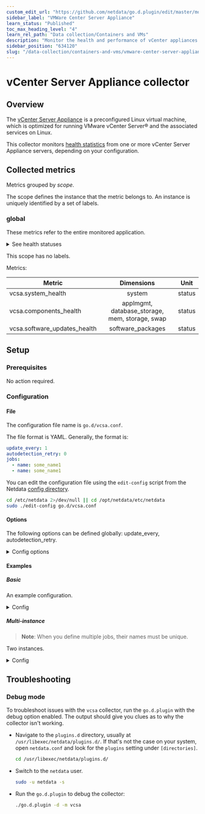 ```yaml
---
custom_edit_url: "https://github.com/netdata/go.d.plugin/edit/master/modules/vcsa/README.md"
sidebar_label: "VMWare Center Server Appliance"
learn_status: "Published"
toc_max_heading_level: "4"
learn_rel_path: "Data collection/Containers and VMs"
description: "Monitor the health and performance of vCenter appliances with zero configuration, per-second metric granularity, and interactive visualizations."
sidebar_position: "634120"
slug: "/data-collection/containers-and-vms/vmware-center-server-appliance"
---
```

# vCenter Server Appliance collector

## Overview

The [vCenter Server Appliance](https://docs.vmware.com/en/VMware-vSphere/6.5/com.vmware.vsphere.vcsa.doc/GUID-223C2821-BD98-4C7A-936B-7DBE96291BA4.html)
is a preconfigured Linux virtual machine, which is optimized for running VMware vCenter Server® and the associated
services on Linux.

This collector
monitors [health statistics](https://developer.vmware.com/apis/vsphere-automation/latest/appliance/health/) from one or
more vCenter Server Appliance servers, depending on your configuration.

## Collected metrics

Metrics grouped by *scope*.

The scope defines the instance that the metric belongs to. An instance is uniquely identified by a set of labels.

### global

These metrics refer to the entire monitored application.
<details>
<summary>See health statuses</summary>
Overall System Health:

| Numeric |   Text    | Description                                                                                                              |
|:-------:|:---------:|:-------------------------------------------------------------------------------------------------------------------------|
|  `-1`   | `unknown` | Module failed to decode status.                                                                                          |
|   `0`   |  `green`  | All components in the appliance are healthy.                                                                             |
|   `1`   | `yellow`  | One or more components in the appliance might become overloaded soon.                                                    |
|   `2`   | `orange`  | One or more components in the appliance might be degraded.                                                               |
|   `3`   |   `red`   | One or more components in the appliance might be in an unusable status and the appliance might become unresponsive soon. |
|   `4`   |  `gray`   | No health data is available.                                                                                             |

Components Health:

| Numeric |   Text    | Description                                                  |
|:-------:|:---------:|:-------------------------------------------------------------|
|  `-1`   | `unknown` | Module failed to decode status.                              |
|   `0`   |  `green`  | The component is healthy.                                    |
|   `1`   | `yellow`  | The component is healthy, but may have some problems.        |
|   `2`   | `orange`  | The component is degraded, and may have serious problems.    |
|   `3`   |   `red`   | The component is unavailable, or will stop functioning soon. |
|   `4`   |  `gray`   | No health data is available.                                 |

Software Updates Health:

| Numeric |   Text    | Description                                          |
|:-------:|:---------:|:-----------------------------------------------------|
|  `-1`   | `unknown` | Module failed to decode status.                      |
|   `0`   |  `green`  | No updates available.                                |
|   `2`   | `orange`  | Non-security patches might be available.             |
|   `3`   |   `red`   | Security patches might be available.                 |
|   `4`   |  `gray`   | An error retrieving information on software updates. |

</details>


This scope has no labels.

Metrics:

| Metric                       |                   Dimensions                   |  Unit  |
|------------------------------|:----------------------------------------------:|:------:|
| vcsa.system_health           |                     system                     | status |
| vcsa.components_health       | applmgmt, database_storage, mem, storage, swap | status |
| vcsa.software_updates_health |               software_packages                | status |

## Setup

### Prerequisites

No action required.

### Configuration

#### File

The configuration file name is `go.d/vcsa.conf`.

The file format is YAML. Generally, the format is:

```yaml
update_every: 1
autodetection_retry: 0
jobs:
  - name: some_name1
  - name: some_name1
```

You can edit the configuration file using the `edit-config` script from the
Netdata [config directory](/docs/configuring/configuration#the-netdata-config-directory).

```bash
cd /etc/netdata 2>/dev/null || cd /opt/netdata/etc/netdata
sudo ./edit-config go.d/vcsa.conf
```

#### Options

The following options can be defined globally: update_every, autodetection_retry.

<details>
<summary>Config options</summary>

|         Name         | Description                                                                                               | Default | Required |
|:--------------------:|-----------------------------------------------------------------------------------------------------------|:-------:|:--------:|
|     update_every     | Data collection frequency.                                                                                |    5    |          |
| autodetection_retry  | Re-check interval in seconds. Zero means not to schedule re-check.                                        |    0    |          |
|         url          | Server URL.                                                                                               |         |   yes    |
|       timeout        | HTTP request timeout.                                                                                     |    1    |          |
|       username       | Username for basic HTTP authentication.                                                                   |         |   yes    |
|       password       | Password for basic HTTP authentication.                                                                   |         |   yes    |
|      proxy_url       | Proxy URL.                                                                                                |         |          |
|    proxy_username    | Username for proxy basic HTTP authentication.                                                             |         |          |
|    proxy_password    | Password for proxy basic HTTP authentication.                                                             |         |          |
|        method        | HTTP request method.                                                                                      |   GET   |          |
|         body         | HTTP request body.                                                                                        |         |          |
|       headers        | HTTP request headers.                                                                                     |         |          |
| not_follow_redirects | Redirect handling policy. Controls whether the client follows redirects.                                  |   no    |          |
|   tls_skip_verify    | Server certificate chain and hostname validation policy. Controls whether the client performs this check. |   no    |          |
|        tls_ca        | Certification authority that the client uses when verifying the server's certificates.                    |         |          |
|       tls_cert       | Client TLS certificate.                                                                                   |         |          |
|       tls_key        | Client TLS key.                                                                                           |         |          |

</details>

#### Examples

##### Basic

An example configuration.
<details>
<summary>Config</summary>

```yaml
jobs:
  - name: vcsa1
    url: https://203.0.113.1
    username: admin@vsphere.local
    password: password
```

</details>

##### Multi-instance

> **Note**: When you define multiple jobs, their names must be unique.

Two instances.

<details>
<summary>Config</summary>

```yaml
jobs:
  - name: vcsa1
    url: https://203.0.113.1
    username: admin@vsphere.local
    password: password

  - name: vcsa2
    url: https://203.0.113.10
    username: admin@vsphere.local
    password: password
```

</details>

## Troubleshooting

### Debug mode

To troubleshoot issues with the `vcsa` collector, run the `go.d.plugin` with the debug option enabled. The output
should give you clues as to why the collector isn't working.

- Navigate to the `plugins.d` directory, usually at `/usr/libexec/netdata/plugins.d/`. If that's not the case on
  your system, open `netdata.conf` and look for the `plugins` setting under `[directories]`.

  ```bash
  cd /usr/libexec/netdata/plugins.d/
  ```

- Switch to the `netdata` user.

  ```bash
  sudo -u netdata -s
  ```

- Run the `go.d.plugin` to debug the collector:

  ```bash
  ./go.d.plugin -d -m vcsa
  ```


